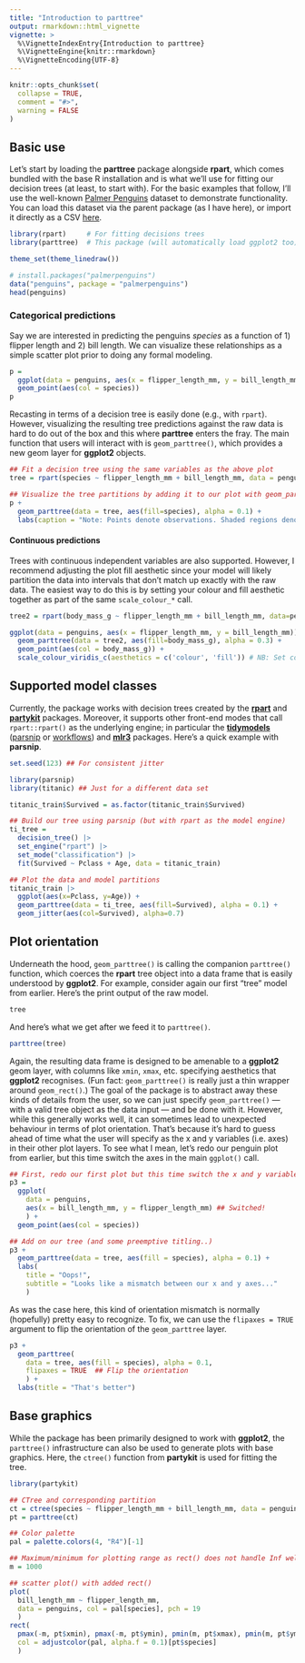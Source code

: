 ```yaml
---
title: "Introduction to parttree"
output: rmarkdown::html_vignette
vignette: >
  %\VignetteIndexEntry{Introduction to parttree}
  %\VignetteEngine{knitr::rmarkdown}
  %\VignetteEncoding{UTF-8}
---
```


```r
knitr::opts_chunk$set(
  collapse = TRUE,
  comment = "#>",
  warning = FALSE
)
```

## Basic use

Let's start by loading the **parttree** package alongside **rpart**, which comes
bundled with the base R installation and is what we'll use for fitting our
decision trees (at least, to start with). For the basic examples that follow, 
I'll use the well-known
[Palmer Penguins](https://allisonhorst.github.io/palmerpenguins/) dataset to
demonstrate functionality. You can load this dataset via the parent package (as 
I have here), or import it directly as a CSV
[here](https://vincentarelbundock.github.io/Rdatasets/csv/palmerpenguins/penguins.csv).

```r
library(rpart)     # For fitting decisions trees
library(parttree)  # This package (will automatically load ggplot2 too)

theme_set(theme_linedraw())

# install.packages("palmerpenguins")
data("penguins", package = "palmerpenguins")
head(penguins)
```

### Categorical predictions

Say we are interested in predicting the penguins _species_ as a function of 1)
flipper length and 2) bill length. We can visualize these relationships as a 
simple scatter plot prior to doing any formal modeling.

```r
p = 
  ggplot(data = penguins, aes(x = flipper_length_mm, y = bill_length_mm)) +
  geom_point(aes(col = species))
p
```

Recasting in terms of a decision tree is easily done (e.g., with `rpart`).
However, visualizing the resulting tree predictions against the raw data is hard
to do out of the box and this where **parttree** enters the fray. The main
function that users will interact with is `geom_parttree()`, which provides a
new geom layer for **ggplot2** objects.


```r
## Fit a decision tree using the same variables as the above plot
tree = rpart(species ~ flipper_length_mm + bill_length_mm, data = penguins)

## Visualize the tree partitions by adding it to our plot with geom_parttree()
p +  
  geom_parttree(data = tree, aes(fill=species), alpha = 0.1) +
  labs(caption = "Note: Points denote observations. Shaded regions denote model predictions.")
```

#### Continuous predictions

Trees with continuous independent variables are also supported. However, I 
recommend adjusting the plot fill aesthetic since your model will likely
partition the data into intervals that don't match up exactly with the raw data.
The easiest way to do this is by setting your colour and fill aesthetic together
as part of the same `scale_colour_*` call.

```r
tree2 = rpart(body_mass_g ~ flipper_length_mm + bill_length_mm, data=penguins)

ggplot(data = penguins, aes(x = flipper_length_mm, y = bill_length_mm)) +
  geom_parttree(data = tree2, aes(fill=body_mass_g), alpha = 0.3) +
  geom_point(aes(col = body_mass_g)) + 
  scale_colour_viridis_c(aesthetics = c('colour', 'fill')) # NB: Set colour + fill together
```

## Supported model classes

Currently, the package works with decision trees created by the 
[**rpart**](https://CRAN.R-project.org/web/package=rpart) and
[**partykit**](https://CRAN.R-project.org/web/package=partykit) packages. 
Moreover, it supports other front-end modes that call `rpart::rpart()` as 
the underlying engine; in particular the
[**tidymodels**](https://www.tidymodels.org/) ([parsnip](https://parsnip.tidymodels.org/) 
or [workflows](https://workflows.tidymodels.org/)) and 
[**mlr3**](https://mlr3.mlr-org.com/) packages. Here's a quick example with
**parsnip**.

```r
set.seed(123) ## For consistent jitter

library(parsnip)
library(titanic) ## Just for a different data set

titanic_train$Survived = as.factor(titanic_train$Survived)

## Build our tree using parsnip (but with rpart as the model engine)
ti_tree =
  decision_tree() |>
  set_engine("rpart") |>
  set_mode("classification") |>
  fit(Survived ~ Pclass + Age, data = titanic_train)

## Plot the data and model partitions
titanic_train |>
  ggplot(aes(x=Pclass, y=Age)) +
  geom_parttree(data = ti_tree, aes(fill=Survived), alpha = 0.1) +
  geom_jitter(aes(col=Survived), alpha=0.7)
```

## Plot orientation

Underneath the hood, `geom_parttree()` is calling the companion `parttree()` 
function, which coerces the **rpart** tree object into a data frame that is 
easily understood by **ggplot2**. For example, consider again our first "tree" 
model from earlier. Here's the print output of the raw model.

```r
tree
```

And here's what we get after we feed it to `parttree()`.

```r
parttree(tree)
```

Again, the resulting data frame is designed to be amenable to a **ggplot2** geom
layer, with columns like `xmin`, `xmax`, etc. specifying aesthetics that 
**ggplot2** recognises. (Fun fact: `geom_parttree()` is really just a thin 
wrapper around `geom_rect()`.) The goal of the package is to abstract away these 
kinds of details 
from the user, so we can just specify `geom_parttree()` &mdash; with a valid
tree object as the data input &mdash; and be done with it. However, while this 
generally works well, it can sometimes lead to unexpected behaviour in terms of 
plot orientation. That's because it's hard to guess ahead of time what the user 
will specify as the x and y variables (i.e. axes) in their other plot layers. To 
see what I mean, let's redo our penguin plot from earlier, but this time switch 
the axes in the main `ggplot()` call.

```r
## First, redo our first plot but this time switch the x and y variables
p3 = 
  ggplot(
    data = penguins, 
    aes(x = bill_length_mm, y = flipper_length_mm) ## Switched!
    ) +
  geom_point(aes(col = species))

## Add on our tree (and some preemptive titling..)
p3 +
  geom_parttree(data = tree, aes(fill = species), alpha = 0.1) +
  labs(
    title = "Oops!",
    subtitle = "Looks like a mismatch between our x and y axes..."
    )
```

As was the case here, this kind of orientation mismatch is normally (hopefully) 
pretty easy to recognize. To fix, we can use the `flipaxes = TRUE` argument to 
flip the orientation of the `geom_parttree` layer.

```r
p3 +
  geom_parttree(
    data = tree, aes(fill = species), alpha = 0.1,
    flipaxes = TRUE  ## Flip the orientation
    ) +
  labs(title = "That's better")
```

## Base graphics

While the package has been primarily designed to work with **ggplot2**, the
`parttree()` infrastructure can also be used to generate plots with base
graphics. Here, the `ctree()` function from **partykit** is used for fitting
the tree.

```r
library(partykit)

## CTree and corresponding partition
ct = ctree(species ~ flipper_length_mm + bill_length_mm, data = penguins)
pt = parttree(ct)

## Color palette
pal = palette.colors(4, "R4")[-1]

## Maximum/minimum for plotting range as rect() does not handle Inf well
m = 1000

## scatter plot() with added rect()
plot(
  bill_length_mm ~ flipper_length_mm, 
  data = penguins, col = pal[species], pch = 19
  )
rect(
  pmax(-m, pt$xmin), pmax(-m, pt$ymin), pmin(m, pt$xmax), pmin(m, pt$ymax),
  col = adjustcolor(pal, alpha.f = 0.1)[pt$species]
  )
```
